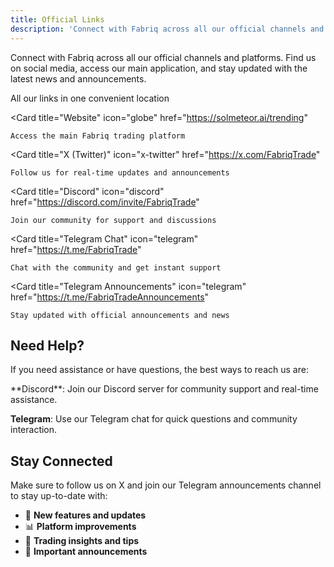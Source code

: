 ```yaml
---
title: Official Links
description: 'Connect with Fabriq across all our official channels and platforms.'
---
```


Connect with Fabriq across all our official channels and platforms. Find us on social media, access our main application, and stay updated with the latest news and announcements.

<CardGroup cols={2}>
  <Card
    title="LinkTree"
    icon="link"
    href="https://linktr.ee/FabriqTrade"
  >
    All our links in one convenient location
  </Card>
  
  <Card
    title="Website"
    icon="globe"
    href="https://solmeteor.ai/trending"
  >
    Access the main Fabriq trading platform
  </Card>
  
  <Card
    title="X (Twitter)"
    icon="x-twitter"
    href="https://x.com/FabriqTrade"
  >
    Follow us for real-time updates and announcements
  </Card>
  
  <Card
    title="Discord"
    icon="discord"
    href="https://discord.com/invite/FabriqTrade"
  >
    Join our community for support and discussions
  </Card>
  
  <Card
    title="Telegram Chat"
    icon="telegram"
    href="https://t.me/FabriqTrade"
  >
    Chat with the community and get instant support
  </Card>
  
  <Card
    title="Telegram Announcements"
    icon="telegram"
    href="https://t.me/FabriqTradeAnnouncements"
  >
    Stay updated with official announcements and news
  </Card>
</CardGroup>

## Need Help?

If you need assistance or have questions, the best ways to reach us are:

<Note>
**Discord**: Join our Discord server for community support and real-time assistance.

**Telegram**: Use our Telegram chat for quick questions and community interaction.
</Note>

## Stay Connected

Make sure to follow us on X and join our Telegram announcements channel to stay up-to-date with:

- 🚀 **New features and updates**
- 📊 **Platform improvements** 
- 🎯 **Trading insights and tips**
- 📢 **Important announcements**
